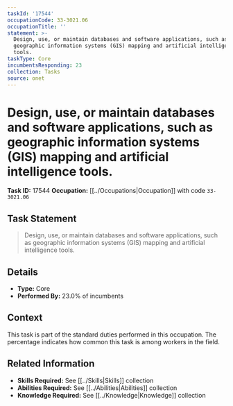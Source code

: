 ```yaml
---
taskId: '17544'
occupationCode: 33-3021.06
occupationTitle: ''
statement: >-
  Design, use, or maintain databases and software applications, such as
  geographic information systems (GIS) mapping and artificial intelligence
  tools.
taskType: Core
incumbentsResponding: 23
collection: Tasks
source: onet
---
```

# Design, use, or maintain databases and software applications, such as geographic information systems (GIS) mapping and artificial intelligence tools.

**Task ID:** 17544
**Occupation:** [[../Occupations|Occupation]] with code `33-3021.06`

## Task Statement

> Design, use, or maintain databases and software applications, such as geographic information systems (GIS) mapping and artificial intelligence tools.

## Details

- **Type:** Core
- **Performed By:** 23.0% of incumbents

## Context

This task is part of the standard duties performed in this occupation. The percentage indicates how common this task is among workers in the field.

## Related Information

- **Skills Required:** See [[../Skills|Skills]] collection
- **Abilities Required:** See [[../Abilities|Abilities]] collection
- **Knowledge Required:** See [[../Knowledge|Knowledge]] collection
